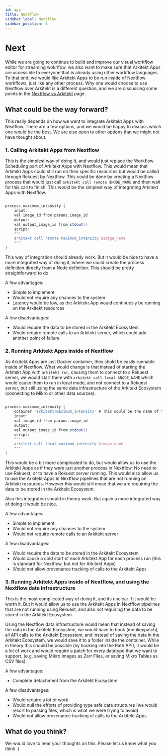 ```yaml
---
id: app
title: Nextflow
sidebar_label: Nextflow
sidebar_position: 1
---
```


# Next

While we are going to continue to build and improve our visual workflow editor for streaming wokrlfow, we also want to make sure that Arkitekt Apps are
accessible to everyone that is already using other workflow languages. To that end, we would like Arkitekt Apps to be run inside of Nextflow workflows,
just like any other process. Why one would choose to use Nextflow over Arkitekt is a different question, and we are discussing some points in the
[Nextflow vs Arkitekt](/docs/design/vs/nextflow) page.

## What could be the way forward?

This really depends on how we want to integrate Arkitekt Apps with Nextflow. There are a few options, and we would be
happy to discuss which one would be the best. We are also open to other options that we might not have thought about.


### 1. Calling Arkitekt Apps from Nextflow

This is the simplest way of doing it, and would just replace the Workflow Scheduling part of Arkitekt Apps with Nextflow. This would mean that
Arkitekt Apps could still run on their specific resources but would be called through Rekuest by Nextflow. This could be done by creating a
Nextflow process that would just call `arkitekt call remote $NODE_NAME` and then wait for this call to finish. This would be the simplest way
of integrating Arkitekt Apps with Nextflow.

```groovy

process maximum_intensity {
    input:
    val image_id from params.image_id
    output:
    val output_image_id from stdout()
    script:
    """
    arkitekt call remote maximum_intensity $image_name
    """
}
```

This way of integration should already work. But it would be nice to have a more integrated way of doing it, where we could create
the process definition directly from a Node definition. This should be pretty straightforward to do. 

A few advantages:

- Simple to implement
- Would not require any chances to the system
- Latency would be low, as the Arkitekt App would continuesly be running on the Arkitekt resources

A few disadvantages:

- Would require the data to be stored in the Arkitekt Ecosystem
- Would require remote calls to an Arkitekt server, which could add another point
of failure

### 2. Running Arkitekt Apps inside of Nextflow

As Arkitekt Apps are just Docker container, they shold be easily runnable inside of Nextflow. What would change is
that instead of starting the Arkitekt App with `arkitekt run`, causing them to connect to a Rekuest server, we would start them with
`arkitekt call local $NODE_NAME` which would cause them to run in local mode, and not connect to a Rekuest server, but still using the same
data infrastructure of the Arkitekt Ecosystem (connecting to Mikro or other data sources).

```groovy

process maximum_intensity {
    cotainer 'arkitekt/maximum_intensity' # This would be the name of the Arkitekt App
    input:
    val image_id from params.image_id
    output:
    val output_image_id from stdout()
    script:
    """
    arkitekt call local maximum_intensity $image_name
    """
}
```
This would be a bit more complicated to do, but would allow us to use the Arkitekt Apps as if they were just another process in Nextflow.
No need to use Rekuest, or to have a Rekuest server running. This would also allow us to use the Arkitekt Apps in Nextflow pipelines that
are not running on Arkitekt resources. However this would still mean that we are requiring the data to be stored in the Arkitekt Ecosystem.

Also this integration should in theory work. But again a more integrated way of doing it would be nice.

A few advantages:

- Simple to implement
- Would not require any chances to the system
- Would not require remote calls to an Arkitekt server

A few disadvantages:

- Would require the data to be stored in the Arkitekt Ecosystem
- Would cause a cold start of each Arkitekt App for each process run (this is standard
for Nextflow, but not for Arkitekt Apps)
- Would not allow provenance tracking of calls to the Arkitekt Apps

### 3. Running Arkitekt Apps inside of Nextflow, and using the Nextflow data infrastructure

This is the most complicated way of doing it, and its unclear if it would be worth it. But it would allow us to use the Arkitekt Apps
in Nextflow pipelines that are not running using Rekuest, and also not requiring the data to be stored in the Arkitekt Ecosystem.

Using the Nextflow data infrastructure would mean that instead of saving the data in the Arkitekt Ecosystem, we would have to hook (monkeypatch),
all API calls to the Arkitekt Ecosystem, and instead of saving the data in the Arkitekt Ecosystem, we would save it to a folder inside the
container. While in theory this should be possible (by hooking into the Rath API), it would be a lot of work and would require a patch for every
datatype that we want to support. (e.g. saving Mikro Images as Zarr Files, or saving Mikro Tables as CSV files).

A few advantages:

- Complete detachment from the Arkitekt Ecosystem

A few disadvantages:

- Would require a lot of work
- Would null the efforts of providing type safe data structures
(we would resort to passing files, which is what we were trying to avoid)
- Would not allow provenance tracking of calls to the Arkitekt Apps


## What do you think?

We would love to hear your thoughts on this. Please let us know what you think :)


